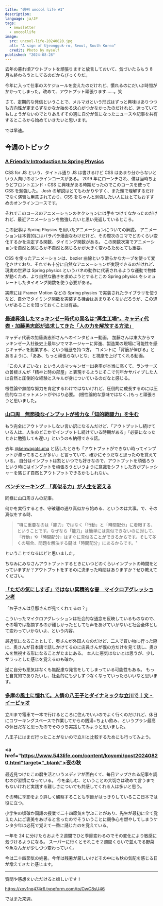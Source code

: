 ```yaml
---
title: "週刊 uncool life #1"
description:
language: ja/JP
tags:
  - newsletter
  - uncoollife
image:
  src: uncool-life-20240828.jpg
  alt: "A sign of Ujeongguk-ro, Seoul, South Korea"
  credit: Photo by myself
published: "2024-08-28"
---
```


去年の暮れ頃アウトプットを頑張りますと放言しておいて、気づいたらもう 8 月も終わろうとしてるのだからびっくりだ。

今年に入って仕事のスケジュールを変えたのだけれど、慣れるのにだいぶ時間がかかってしまった。改めて、アウトプット頑張ります......。笑

さて、定期的な発信ということで、メルマガという形式はずっと興味はありつつも方向性が定まらずなかなか始める決心がつかなかったのだけれど、迷っていてもしょうがないのでとりあえずその週に自分が気になったニュースや記事を共有するところから始めていきたいと思います。

では早速。

## 今週のトピック

### <a href="https://www.joshwcomeau.com/animation/a-friendly-introduction-to-spring-physics/" target="_blank"> A Friendly Introduction to Spring Physics</a>

CSS for JS という、タイトル通り JS は書けるけど CSS はあまり分からないという人向けのオンラインコースがある。
2019 年にローンチされ、僕は当時ちょうどフロントエンド・CSS に興味がある時期だったのでこのコースを使って CSS を勉強した。
Josh の解説はとてもわかりやすく、また頭で理解するだけでなく演習も用意されており、CSS をちゃんと勉強したい人にはとてもおすすめのオンラインコースです。

それでこのコースのアニメーションのセクションには手をつけてなかったのだけれど、最近アニメーションを勉強したいと思い見返しているところ。

この記事は Spring Physics を用いたアニメーションについての解説。
アニメーションは本質的にはパラパラ漫画なわけだけど、その際次のコマでどのくらい変化するかを決定する関数、タイミング関数がある。
この関数次第でアニメーションを自然と感じるか不自然と感じるかが大きく変わるためとても重要。

CSS を使ったアニメーションは、bezier 曲線という滑らかなカーブを使って変化させており、それでも十分に自然なアニメーションが実現できるのだけれど、現実の世界は Spring physics というバネの動作に代表されるような運動で物体が動くため、より自然な動きを求めようとするとこの Spring physics をシミュレートしたタイミング関数を使う必要がある。

実際には Framer Motion などの Spring physics で実装されたライブラリを使うなど、自分でタイミング関数を実装する機会はあまり多くないだろうが、この違いがあることを知っておくことは有益。

### <a href="https://www.youtube.com/watch?v=0s_6wG38Yvg" target="_blank">最速昇進したマッキンゼー時代の異名は“再生工場”。キャディ代表・加藤勇志郎が追求してきた「人の力を解放する方法」</a>

キャディ代表の加藤勇志郎さんへのインタビュー動画。
加藤さんは東大からマッキンゼー入社後史上最年少でマネージャーに昇進、製造業の現場に可能性を感じキャディを創業する、という経歴を持つ方。
コメントに「背筋が伸びる」とあるように、「ああ、もっと頑張らないとな」と視座を上げてくれる動画。

「この人すごいな」という人のマッキンゼー出身率が本当に高くて、ランサーズの曽根さんが「精神と時の部屋」と表現するようにそこで何年かサバイブした人は自然と圧倒的な経験とスキルが身についているのだなと感じる。

根性論や無闇な努力を肯定するわけではないけれど、圧倒的に成長するのには圧倒的なコミットメントがやはり必要。
(根性論的な意味ではなく、)もっと頑張ろうと思いました。

### <a href="https://bookplus.nikkei.com/atcl/column/072600401/072600003/" target="_blank">山口周　無節操なインプットが強力な「知的戦闘力」を生む</a>

もう完全にアウトプットしない言い訳になるんだけど、「アウトプットし続けている人は、人生のどこかでインプットし続けている時期がある」「必要になったときに勉強しても遅い」というのも納得できる話。

去年 <a href="https://x.com/kenwagatsuma" target="_blank">@kenwagatsuma</a> と話したときも「アウトプットができない時ってインプットが滞ってることが多い」と言っていて、確かにそうだなと思ったのを覚えている。
自分はインプットは割といつでも好きなので、アウトプットを頑張ろうという時にはインプットを頑張ろうというように意識をシフトした方がプレッシャーを感じず自然とアウトプットできるかもしれない。

### <a href="https://note.com/shu_yamaguchi/n/n405fb40b103e" target="_blank">ベンチマーキング　「真似る力」が人生を変える</a>

同様に山口周さんの記事。

何かを実行するとき、守破離の通り真似から始める、というのは大事。で、その真似をする時、

> "特に重要なのは「能力」ではなく「行動」と「時間配分」に着眼する、ということです。なぜなら「能力」は簡単には真似できないのに対して、「行動」や「時間配分」はすぐに真似ることができるからです。そして多くの場合、問題を解決する鍵は「時間配分」にあるからです。"

ということでなるほどと思いました。

ちなみにみなさんアウトプットするときにいつどのくらいインプットの時間をとっていますか？アウトプットをするのに決まった時間はありますか？ぜひ教えてください。

### <a href="https://www.asahi.com/articles/ASS8J2HQXS8JULLI007M.html" target="_blank">「ただの気にしすぎ」ではない累積的な害　マイクロアグレッション考</a>

「お子さんは旦那さんが見てくれてるの？」

こういったマイクロアグレッションは社会的な通念を反映しているものなので、その場では指摘するのが難しかったとしても声をあげていかないと社会全体として変わっていかないよ、という内容。

最近気になることとして、奥さんが外国人なのだけど、二人で買い物に行った際に、奥さんが日本語で話しかけてるのに店員さんが僕の方だけを見て話し、奥さんを無視する形になることがたまにある。
本人に悪気はないとは思うが、少しザラっとした感じを覚えるのも確か。

逆に自分も悪気はなくも無配慮な発言をしてしまっている可能性もある。
もっと自覚的でありたいし、社会的にも少しずつなくなっていったらいいなと思います。

### <a href="https://suumo.jp/town/entry/tama-yipiao/" target="_blank">多摩の風土に憧れて。人情の八王子とダイナミックな立川で｜文・イーピャオ</a>

立川まで電車で一本で行けるところに住んでいいのでよく行くのだけれど、休日にコワーキングスペースで作業してからの銭湯+ちょい飲み、というプラン最高の休日だなと思ったのでそのうち実践してみようと思いました。

八王子にはまだ行ったことがないので立川と比較するためにも行ってみよう。

### <a href="https://www.543life.com/content/koyomi/post20240820.html"target="_blank">夜の秋</a>

最近見つけたこの暦生活というメディアが面白くて、毎日アップされる記事を読むのが習慣になっている。
今を楽しむ、ということの大切さは改めて言うまでもないけれど実践する難しさについても共感してくれる人は多いと思う。

その時に季節をより詳しく観察することも季節がはっきりしているここ日本では役に立つ。

小学生の頃確か国語の授業で二十四節気を学ぶことがあり、先生が最初に全て覚えた人にご褒美をあげると言ったのでそういうことに競争心を燃やしてしまうケンタ少年は必死で覚えて一番に誦じたのを覚えている。

一年を 24 に分けたらおよそ２週間でひと季節変わるのでその変化により敏感に気づけるようになる。
スーパーに行くとそれこそ２週間くらいで並んでる野菜や魚なんかが少しづつ変わっていく。

今は二十四節気の処暑。今年は残暑が厳しいけどその中にも秋の気配を感じる日が増えてきたと感じます。

---

質問や感想をいただけると嬉しいです！

<a href="https://xov1nq474r6.typeform.com/to/OwC8sU46" target="_blank">
  https://xov1nq474r6.typeform.com/to/OwC8sU46
</a>

ではまた来週。
